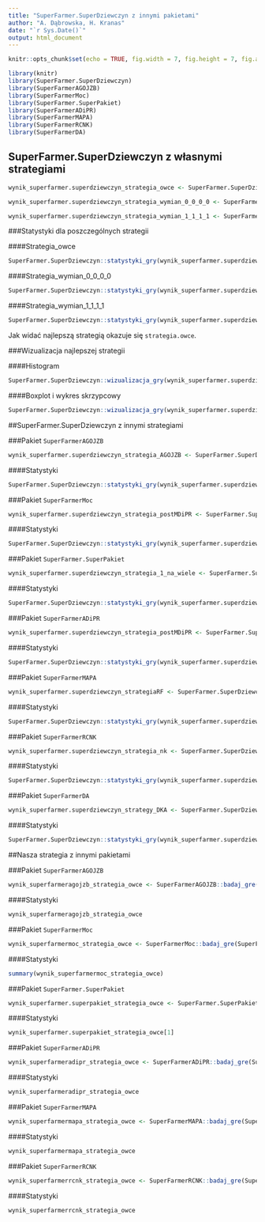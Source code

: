 ```yaml
---
title: "SuperFarmer.SuperDziewczyn z innymi pakietami"
author: "A. Dąbrowska, H. Kranas"
date: "`r Sys.Date()`"
output: html_document
---
```


```r
knitr::opts_chunk$set(echo = TRUE, fig.width = 7, fig.height = 7, fig.align = "center")
```


```r
library(knitr)
library(SuperFarmer.SuperDziewczyn)
library(SuperFarmerAGOJZB)
library(SuperFarmerMoc)
library(SuperFarmer.SuperPakiet)
library(SuperFarmerADiPR)
library(SuperFarmerMAPA)
library(SuperFarmerRCNK)
library(SuperFarmerDA)
```

## SuperFarmer.SuperDziewczyn z własnymi strategiami

```r
wynik_superfarmer.superdziewczyn_strategia_owce <- SuperFarmer.SuperDziewczyn::badaj_gre(strategia_owce,powtorzenia=100)

wynik_superfarmer.superdziewczyn_strategia_wymian_0_0_0_0 <- SuperFarmer.SuperDziewczyn::badaj_gre(strategia_wymian_0_0_0_0,powtorzenia=100)

wynik_superfarmer.superdziewczyn_strategia_wymian_1_1_1_1 <- SuperFarmer.SuperDziewczyn::badaj_gre(strategia_wymian_1_1_1_1,powtorzenia=100)

```


###Statystyki dla poszczególnych strategii

####Strategia_owce
```r
SuperFarmer.SuperDziewczyn::statystyki_gry(wynik_superfarmer.superdziewczyn_strategia_owce)
```

####Strategia_wymian_0_0_0_0
```r
SuperFarmer.SuperDziewczyn::statystyki_gry(wynik_superfarmer.superdziewczyn_strategia_wymian_0_0_0_0)
```

####Strategia_wymian_1_1_1_1
```r
SuperFarmer.SuperDziewczyn::statystyki_gry(wynik_superfarmer.superdziewczyn_strategia_wymian_1_1_1_1)
```

Jak widać najlepszą strategią okazuje się `strategia.owce`.

###Wizualizacja najlepszej strategii

####Histogram
```r
SuperFarmer.SuperDziewczyn::wizualizacja_gry(wynik_superfarmer.superdziewczyn_strategia_owce,"histogram")
```


####Boxplot i wykres skrzypcowy
```r
SuperFarmer.SuperDziewczyn::wizualizacja_gry(wynik_superfarmer.superdziewczyn_strategia_owce,"pudelkowy","skrzypcowy")
```


##SuperFarmer.SuperDziewczyn z innymi strategiami

###Pakiet `SuperFarmerAGOJZB`

```r
wynik_superfarmer.superdziewczyn_strategia_AGOJZB <- SuperFarmer.SuperDziewczyn::badaj_gre(SuperFarmerAGOJZB::strategia_AGOJZB,powtorzenia=100)

```

####Statystyki
```r
SuperFarmer.SuperDziewczyn::statystyki_gry(wynik_superfarmer.superdziewczyn_strategia_AGOJZB)
```

###Pakiet `SuperFarmerMoc`
```r
wynik_superfarmer.superdziewczyn_strategia_postMDiPR <- SuperFarmer.SuperDziewczyn::badaj_gre(SuperFarmerMoc::strategia_postMDiPR,powtorzenia=100)
```

####Statystyki
```r
SuperFarmer.SuperDziewczyn::statystyki_gry(wynik_superfarmer.superdziewczyn_strategia_postMDiPR)
```

###Pakiet `SuperFarmer.SuperPakiet`

```r
wynik_superfarmer.superdziewczyn_strategia_1_na_wiele <- SuperFarmer.SuperDziewczyn::badaj_gre(SuperFarmer.SuperPakiet::strategia_1_na_wiele,powtorzenia=100)
```

####Statystyki
```r
SuperFarmer.SuperDziewczyn::statystyki_gry(wynik_superfarmer.superdziewczyn_strategia_1_na_wiele)
```

###Pakiet `SuperFarmerADiPR`
```r
wynik_superfarmer.superdziewczyn_strategia_postMDiPR <- SuperFarmer.SuperDziewczyn::badaj_gre(SuperFarmerADiPR::strategia_postMDiPR,powtorzenia=100)
```

####Statystyki
```r
SuperFarmer.SuperDziewczyn::statystyki_gry(wynik_superfarmer.superdziewczyn_strategia_postMDiPR)
```

###Pakiet `SuperFarmerMAPA`
```r
wynik_superfarmer.superdziewczyn_strategiaRF <- SuperFarmer.SuperDziewczyn::badaj_gre(SuperFarmerMAPA::strategia_rf,powtorzenia=100)
```

####Statystyki
```r
SuperFarmer.SuperDziewczyn::statystyki_gry(wynik_superfarmer.superdziewczyn_strategiaRF)
```
###Pakiet `SuperFarmerRCNK`
```r
wynik_superfarmer.superdziewczyn_strategia_nk <- SuperFarmer.SuperDziewczyn::badaj_gre(SuperFarmerRCNK::strategia_nk,powtorzenia=100)
```

####Statystyki
```r
SuperFarmer.SuperDziewczyn::statystyki_gry(wynik_superfarmer.superdziewczyn_strategia_nk)
```

###Pakiet `SuperFarmerDA`

```r
wynik_superfarmer.superdziewczyn_strategy_DKA <- SuperFarmer.SuperDziewczyn::badaj_gre(SuperFarmerDA::strategy_DKA,powtorzenia=100)
```

####Statystyki
```r
SuperFarmer.SuperDziewczyn::statystyki_gry(wynik_superfarmer.superdziewczyn_strategy_DKA)
```

##Nasza strategia z innymi pakietami

###Pakiet `SuperFarmerAGOJZB`

```r
wynik_superfarmeragojzb_strategia_owce <- SuperFarmerAGOJZB::badaj_gre(SuperFarmer.SuperDziewczyn::strategia_owce, ilosc_wywolan = 100)

```

####Statystyki
```r
wynik_superfarmeragojzb_strategia_owce

```

###Pakiet `SuperFarmerMoc`
```r
wynik_superfarmermoc_strategia_owce <- SuperFarmerMoc::badaj_gre(SuperFarmer.SuperDziewczyn::strategia_owce)
```

####Statystyki
```r
summary(wynik_superfarmermoc_strategia_owce)
```

###Pakiet `SuperFarmer.SuperPakiet`

```r
wynik_superfarmer.superpakiet_strategia_owce <- SuperFarmer.SuperPakiet::badaj_gre(SuperFarmer.SuperDziewczyn::strategia_owce)
```

####Statystyki
```r
wynik_superfarmer.superpakiet_strategia_owce[1]
```

###Pakiet `SuperFarmerADiPR`
```r
wynik_superfarmeradipr_strategia_owce <- SuperFarmerADiPR::badaj_gre(SuperFarmer.SuperDziewczyn::strategia_owce,powtorzen = 100)
```

####Statystyki
```r
wynik_superfarmeradipr_strategia_owce
```

###Pakiet `SuperFarmerMAPA`

```r
wynik_superfarmermapa_strategia_owce <- SuperFarmerMAPA::badaj_gre(SuperFarmer.SuperDziewczyn::strategia_owce)
```

####Statystyki

```r
wynik_superfarmermapa_strategia_owce
```

###Pakiet `SuperFarmerRCNK`

```r
wynik_superfarmerrcnk_strategia_owce <- SuperFarmerRCNK::badaj_gre(SuperFarmer.SuperDziewczyn::gra(SuperFarmer.SuperDziewczyn::strategia_owce),SuperFarmer.SuperDziewczyn::strategia_owce,ile_razy = 100)
```

####Statystyki

```r
wynik_superfarmerrcnk_strategia_owce
```

